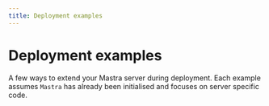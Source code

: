 ```yaml
---
title: Deployment examples
---
```


# Deployment examples

A few ways to extend your Mastra server during deployment. Each example assumes
`Mastra` has already been initialised and focuses on server specific code.

